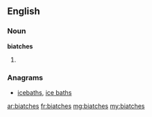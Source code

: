 ==English==

===Noun===
'''biatches'''

# {{plural of|biatch}}

===Anagrams===
* [[icebaths#English|icebaths]], [[ice baths#English|ice baths]]

[[ar:biatches]]
[[fr:biatches]]
[[mg:biatches]]
[[my:biatches]]